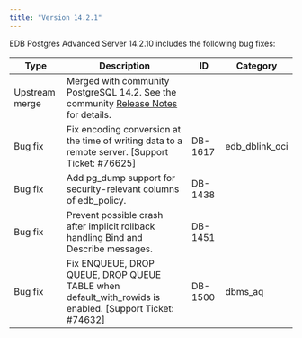 ```yaml
---
title: "Version 14.2.1"
---
```


EDB Postgres Advanced Server 14.2.10 includes the following bug fixes:

| Type           | Description                                                                                                                                                                            | ID      | Category  |
| -------------- | -------------------------------------------------------------------------------------------------------------------------------------------------------------------------------------- | ------- | --------- |
| Upstream merge | Merged with community PostgreSQL 14.2. See the community [Release Notes](https://www.postgresql.org/docs/14/release-14-2.html) for details.      |         |           |
| Bug fix        | Fix encoding conversion at the time of writing data to a remote server. [Support Ticket: #76625]                                                                           | DB-1617 | edb_dblink_oci         |
| Bug fix        | Add pg_dump support for security-relevant columns of edb_policy.                                                                                                                       | DB-1438 |           |
| Bug fix        | Prevent possible crash after implicit rollback handling Bind and Describe messages.                                                                                                    | DB-1451 |           |
| Bug fix        | Fix ENQUEUE, DROP QUEUE, DROP QUEUE TABLE when default_with_rowids is enabled. [Support Ticket: #74632]                                                                       | DB-1500 | dbms_aq       |




